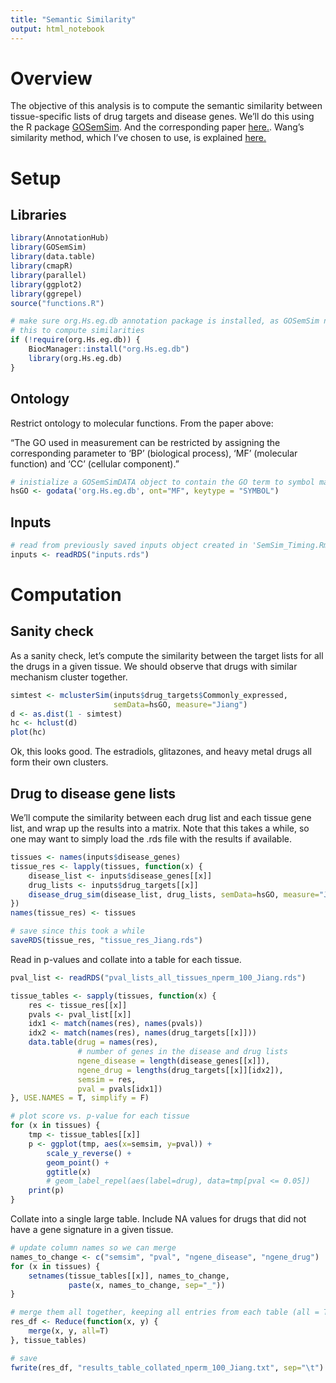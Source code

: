 ```yaml
---
title: "Semantic Similarity"
output: html_notebook
---
```


# Overview

The objective of this analysis is to compute the semantic similarity between tissue-specific lists of drug targets and disease genes. We'll do this using the R package [GOSemSim](https://bioconductor.org/packages/devel/bioc/vignettes/GOSemSim/inst/doc/GOSemSim.html#gene-semantic-similarity-measurement). And the corresponding paper [here.](https://academic.oup.com/bioinformatics/article/26/7/976/213143). Wang's similarity method, which I've chosen to use, is explained [here.](https://academic.oup.com/bioinformatics/article/23/10/1274/197095#1953560)

# Setup

## Libraries
```r
library(AnnotationHub)
library(GOSemSim)
library(data.table)
library(cmapR)
library(parallel)
library(ggplot2)
library(ggrepel)
source("functions.R")
```

```r
# make sure org.Hs.eg.db annotation package is installed, as GOSemSim needs
# this to compute similarities
if (!require(org.Hs.eg.db)) {
    BiocManager::install("org.Hs.eg.db")
    library(org.Hs.eg.db)
}
```

## Ontology

Restrict ontology to molecular functions. From the paper above:

"The GO used in measurement can be restricted by assigning the corresponding parameter to 'BP' (biological process), 'MF' (molecular function) and 'CC' (cellular component)."

```r
# inistialize a GOSemSimDATA object to contain the GO term to symbol mapping
hsGO <- godata('org.Hs.eg.db', ont="MF", keytype = "SYMBOL")
```


## Inputs

```r
# read from previously saved inputs object created in 'SemSim_Timing.Rmd'
inputs <- readRDS("inputs.rds")
```


# Computation

## Sanity check

As a sanity check, let's compute the similarity between the target lists for all the drugs in a given tissue. We should observe that drugs with similar mechanism cluster together.
```r
simtest <- mclusterSim(inputs$drug_targets$Commonly_expressed,
                       semData=hsGO, measure="Jiang")
d <- as.dist(1 - simtest)
hc <- hclust(d)
plot(hc)
```
Ok, this looks good. The estradiols, glitazones, and heavy metal drugs all form their own clusters.

## Drug to disease gene lists

We'll compute the similarity between each drug list and each tissue gene list, and wrap up the results into a matrix. Note that this takes a while, so one may want to simply load the .rds file with the results if available.
```r
tissues <- names(inputs$disease_genes)
tissue_res <- lapply(tissues, function(x) {
    disease_list <- inputs$disease_genes[[x]]
    drug_lists <- inputs$drug_targets[[x]]
    disease_drug_sim(disease_list, drug_lists, semData=hsGO, measure="Jiang")
})
names(tissue_res) <- tissues
```

```r
# save since this took a while
saveRDS(tissue_res, "tissue_res_Jiang.rds")
```

Read in p-values and collate into a table for each tissue.
```r
pval_list <- readRDS("pval_lists_all_tissues_nperm_100_Jiang.rds")
```

```r
tissue_tables <- sapply(tissues, function(x) {
    res <- tissue_res[[x]]
    pvals <- pval_list[[x]]
    idx1 <- match(names(res), names(pvals))
    idx2 <- match(names(res), names(drug_targets[[x]]))
    data.table(drug = names(res),
               # number of genes in the disease and drug lists
               ngene_disease = length(disease_genes[[x]]),
               ngene_drug = lengths(drug_targets[[x]][idx2]),
               semsim = res,
               pval = pvals[idx1])
}, USE.NAMES = T, simplify = F)
```

```r
# plot score vs. p-value for each tissue
for (x in tissues) {
    tmp <- tissue_tables[[x]]
    p <- ggplot(tmp, aes(x=semsim, y=pval)) +
        scale_y_reverse() +
        geom_point() +
        ggtitle(x)
        # geom_label_repel(aes(label=drug), data=tmp[pval <= 0.05])
    print(p)
}
```


Collate into a single large table. Include NA values for drugs that did not have a gene signature in a given tissue.
```r
# update column names so we can merge
names_to_change <- c("semsim", "pval", "ngene_disease", "ngene_drug")
for (x in tissues) {
    setnames(tissue_tables[[x]], names_to_change,
             paste(x, names_to_change, sep="_"))
}
```

```r
# merge them all together, keeping all entries from each table (all = T)
res_df <- Reduce(function(x, y) {
    merge(x, y, all=T)
}, tissue_tables)
```

```r
# save
fwrite(res_df, "results_table_collated_nperm_100_Jiang.txt", sep="\t")
```





